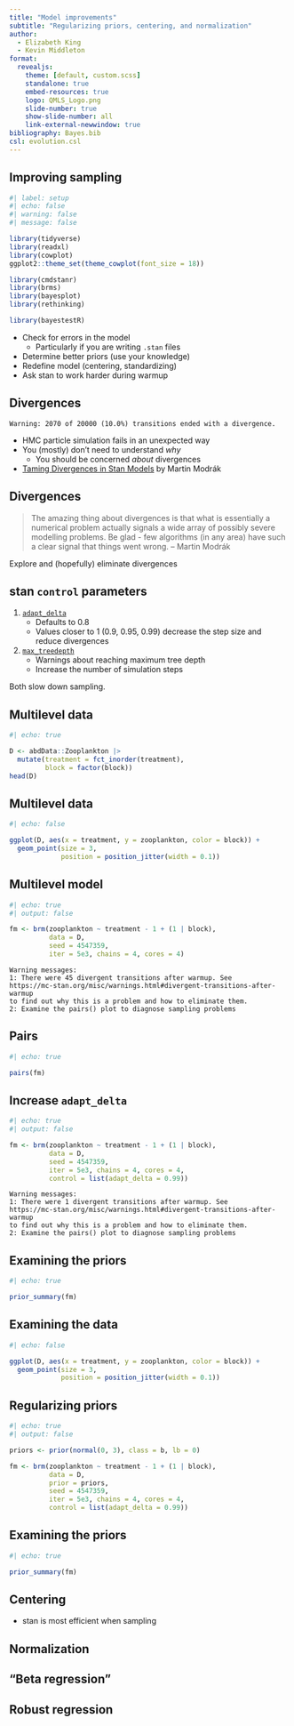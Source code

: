 ```yaml
---
title: "Model improvements"
subtitle: "Regularizing priors, centering, and normalization"
author:
  - Elizabeth King
  - Kevin Middleton
format:
  revealjs:
    theme: [default, custom.scss]
    standalone: true
    embed-resources: true
    logo: QMLS_Logo.png
    slide-number: true
    show-slide-number: all
    link-external-newwindow: true
bibliography: Bayes.bib
csl: evolution.csl
---
```


## Improving sampling

```r
#| label: setup
#| echo: false
#| warning: false
#| message: false

library(tidyverse)
library(readxl)
library(cowplot)
ggplot2::theme_set(theme_cowplot(font_size = 18))

library(cmdstanr)
library(brms)
library(bayesplot)
library(rethinking)

library(bayestestR)
```

- Check for errors in the model
    - Particularly if you are writing `.stan` files
- Determine better priors (use your knowledge)
- Redefine model (centering, standardizing)
- Ask stan to work harder during warmup


## Divergences

`Warning: 2070 of 20000 (10.0%) transitions ended with a divergence.`

- HMC particle simulation fails in an unexpected way
- You (mostly) don't need to understand *why*
    - You should be concerned *about* divergences
- [Taming Divergences in Stan Models](https://www.martinmodrak.cz/2018/02/19/taming-divergences-in-stan-models/) by Martin Modrák


## Divergences

> The amazing thing about divergences is that what is essentially a numerical problem actually signals a wide array of possibly severe modelling problems. Be glad - few algorithms (in any area) have such a clear signal that things went wrong. -- Martin Modrák

Explore and (hopefully) eliminate divergences


## stan `control` parameters

1. [`adapt_delta`](https://mc-stan.org/rstanarm/reference/adapt_delta.html)
    - Defaults to 0.8
    - Values closer to 1 (0.9, 0.95, 0.99) decrease the step size and reduce divergences
2. [`max_treedepth`](https://mc-stan.org/misc/warnings.html#maximum-treedepth)
    - Warnings about reaching maximum tree depth
    - Increase the number of simulation steps

Both slow down sampling.


## Multilevel data

```r
#| echo: true

D <- abdData::Zooplankton |> 
  mutate(treatment = fct_inorder(treatment),
         block = factor(block))
head(D)
```


## Multilevel data

```r
#| echo: false

ggplot(D, aes(x = treatment, y = zooplankton, color = block)) +
  geom_point(size = 3,
             position = position_jitter(width = 0.1))
```


## Multilevel model

```r
#| echo: true
#| output: false

fm <- brm(zooplankton ~ treatment - 1 + (1 | block),
          data = D,
          seed = 4547359,
          iter = 5e3, chains = 4, cores = 4)
```

```
Warning messages:
1: There were 45 divergent transitions after warmup. See
https://mc-stan.org/misc/warnings.html#divergent-transitions-after-warmup
to find out why this is a problem and how to eliminate them. 
2: Examine the pairs() plot to diagnose sampling problems
```


## Pairs

```r
#| echo: true

pairs(fm)
```


## Increase `adapt_delta`

```r
#| echo: true
#| output: false

fm <- brm(zooplankton ~ treatment - 1 + (1 | block),
          data = D,
          seed = 4547359,
          iter = 5e3, chains = 4, cores = 4,
          control = list(adapt_delta = 0.99))
```

```
Warning messages:
1: There were 1 divergent transitions after warmup. See
https://mc-stan.org/misc/warnings.html#divergent-transitions-after-warmup
to find out why this is a problem and how to eliminate them. 
2: Examine the pairs() plot to diagnose sampling problems
```


## Examining the priors

```r
#| echo: true

prior_summary(fm)
```


## Examining the data

```r
#| echo: false

ggplot(D, aes(x = treatment, y = zooplankton, color = block)) +
  geom_point(size = 3,
             position = position_jitter(width = 0.1))
```


## Regularizing priors


```r
#| echo: true
#| output: false

priors <- prior(normal(0, 3), class = b, lb = 0)

fm <- brm(zooplankton ~ treatment - 1 + (1 | block),
          data = D,
          prior = priors,
          seed = 4547359,
          iter = 5e3, chains = 4, cores = 4,
          control = list(adapt_delta = 0.99))
```


## Examining the priors

```r
#| echo: true

prior_summary(fm)
```


## Centering

- stan is most efficient when sampling  

## Normalization


## "Beta regression"


## Robust regression
